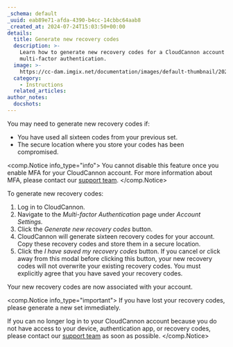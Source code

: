 ```yaml
---
_schema: default
_uuid: eab89e71-afda-4390-b4cc-14cbbc64aab8
_created_at: 2024-07-24T15:03:50+00:00
details:
  title: Generate new recovery codes
  description: >-
    Learn how to generate new recovery codes for a CloudCannon account with
    multi-factor authentication.
  image: >-
    https://cc-dam.imgix.net/documentation/images/default-thumbnail/2023-Q4/CloudCannon-Documentation-Thumbnail.png
  category:
    - Instructions
  related_articles:
author_notes:
  docshots:
---
```

You may need to generate new recovery codes if:

* You have used all sixteen codes from your previous set.
* The secure location where you store your codes has been compromised.

<comp.Notice info_type="info">
  You cannot disable this feature once you enable MFA for your CloudCannon account. For more information about MFA, please contact our [support team](/support/).
</comp.Notice>

To generate new recovery codes:

1. Log in to CloudCannon.
2. Navigate to the *Multi-factor Authentication* page under *Account Settings.*
3. Click the *Generate new recovery codes* button.
4. CloudCannon will generate sixteen recovery codes for your account. Copy these recovery codes and store them in a secure location.
5. Click the *I have saved my recovery codes* button. If you cancel or click away from this modal before clicking this button, your new recovery codes will not overwrite your existing recovery codes. You must explicitly agree that you have saved your recovery codes.

Your new recovery codes are now associated with your account.

<comp.Notice info_type="important">
  If you have lost your recovery codes, please generate a new set immediately.

  If you can no longer log in to your CloudCannon account because you do not have access to your device, authentication app, or recovery codes, please contact our [support team](/support/) as soon as possible.
</comp.Notice>